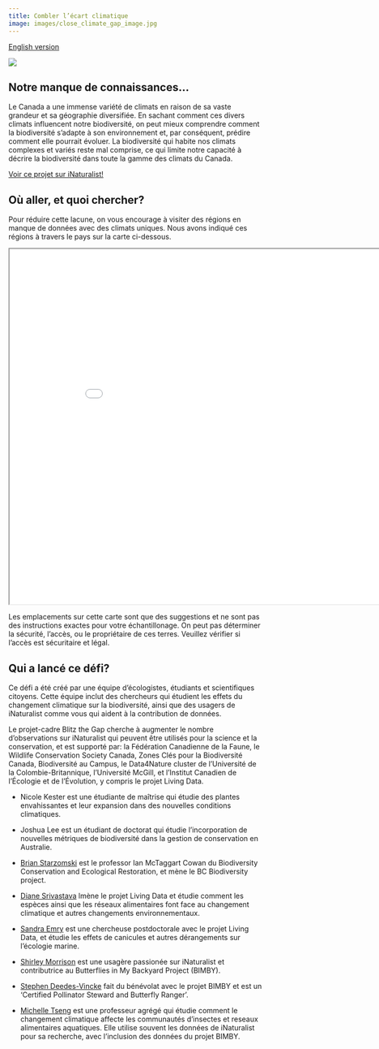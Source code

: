 ```yaml
---
title: Combler l’écart climatique
image: images/close_climate_gap_image.jpg
---
```


[English version](https://pollocklab.github.io/blitz-the-gap/challenges/climate_gaps_challenge.html){.btn .btn-secondary .btn role="button"}

![](images/close_climate_gap_banner.jpg)

## Notre manque de connaissances…

Le Canada a une immense variété de climats en raison de sa vaste grandeur et sa géographie diversifiée. En sachant comment ces divers climats influencent notre biodiversité, on peut mieux comprendre comment la biodiversité s'adapte à son environnement et, par conséquent, prédire comment elle pourrait évoluer. La biodiversité qui habite nos climats complexes et variés reste mal comprise, ce qui limite notre capacité à décrire la biodiversité dans toute la gamme des climats du Canada.

[Voir ce projet sur iNaturalist!](https://inaturalist.ca/projects/blitz-the-gap-closing-the-climate-gap){.btn .btn-primary .btn role="button"}

## Où aller, et quoi chercher?

Pour réduire cette lacune, on vous encourage à visiter des régions en manque de données avec des climats uniques. Nous avons indiqué ces régions à travers le pays sur la carte ci-dessous.

```{=html}
<iframe width="900" height="700" src="maps/climate-gap-map.html" title="Écarts Climatiques"></iframe>
```

::: callout-warning
Les emplacements sur cette carte sont que des suggestions et ne sont pas des instructions exactes pour votre échantillonage. On peut pas déterminer la sécurité, l'accès, ou le propriétaire de ces terres. Veuillez vérifier si l'accès est sécuritaire et légal.
:::

## Qui a lancé ce défi?

Ce défi a été créé par une équipe d’écologistes, étudiants et scientifiques citoyens. Cette équipe inclut des chercheurs qui étudient les effets du changement climatique sur la biodiversité, ainsi que des usagers de iNaturalist comme vous qui aident à la contribution de données.

Le projet-cadre Blitz the Gap cherche à augmenter le nombre d’observations sur iNaturalist qui peuvent être utilisés pour la science et la conservation, et est supporté par: la Fédération Canadienne de la Faune, le Wildlife Conservation Society Canada, Zones Clés pour la Biodiversité Canada, Biodiversité au Campus, le Data4Nature cluster de l’Université de la Colombie-Britannique, l’Université McGill, et l’Institut Canadien de l’Écologie et de l’Évolution, y compris le projet Living Data.

-   Nicole Kester est une étudiante de maîtrise qui étudie des plantes envahissantes et leur expansion dans des nouvelles conditions climatiques.

-   Joshua Lee est un étudiant de doctorat qui étudie l’incorporation de nouvelles métriques de biodiversité dans la gestion de conservation en Australie.

-   [Brian Starzomski](https://starzomski.weebly.com/) est le professor Ian McTaggart Cowan du Biodiversity Conservation and Ecological Restoration, et mène le BC Biodiversity project.

-   [Diane Srivastava](https://www.zoology.ubc.ca/~srivast/) lmène le projet Living Data et étudie comment les espèces ainsi que les réseaux alimentaires font face au changement climatique et autres changements environnementaux.

-   [Sandra Emry](https://sandramemry.weebly.com/) est une chercheuse postdoctorale avec le projet Living Data, et étudie les effets de canicules et autres dérangements sur l’écologie marine.

-   [Shirley Morrison](https://inaturalist.ca/people/shirleymorrison) est une usagère passionée sur iNaturalist et contributrice au Butterflies in My Backyard Project (BIMBY).

-   [Stephen Deedes-Vincke](https://inaturalist.ca/people/deedesie) fait du bénévolat avec le projet BIMBY et est un ‘Certified Pollinator Steward and Butterfly Ranger’.

-   [Michelle Tseng](https://www.bugsandplankton.com/) est une professeur agrégé qui étudie comment le changement climatique affecte les communautés d’insectes et reseaux alimentaires aquatiques. Elle utilise souvent les données de iNaturalist pour sa recherche, avec l’inclusion des données du projet BIMBY.
